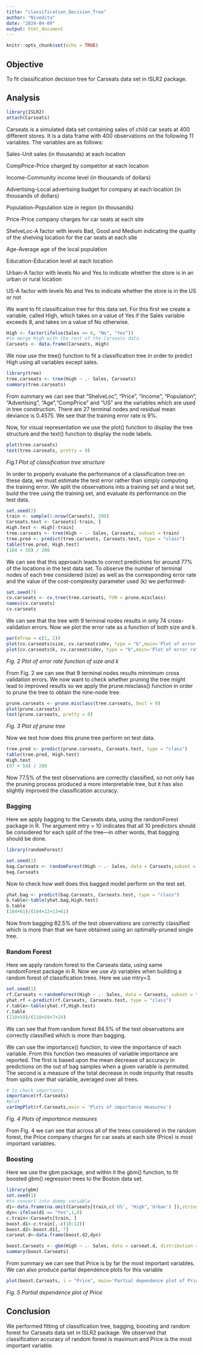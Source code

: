 ```yaml
---
title: "classification_Decision_Tree"
author: "Nivedita"
date: "2024-04-09"
output: html_document
---
```


```r
knitr::opts_chunk$set(echo = TRUE)
```

## Objective

To fit classification decision tree for Carseats data set in ISLR2 package.

## Analysis

```r
library(ISLR2)
attach(Carseats)
```

Carseats is a simulated data set containing sales of child car seats at 400 different stores. It is a data frame with 400 observations on the following 11 variables. The variables are as follows:

Sales-Unit sales (in thousands) at each location

CompPrice-Price charged by competitor at each location

Income-Community income level (in thousands of dollars)

Advertising-Local advertising budget for company at each location (in thousands of dollars)

Population-Population size in region (in thousands)

Price-Price company charges for car seats at each site

ShelveLoc-A factor with levels Bad, Good and Medium indicating the quality of the shelving location for the car seats at each site

Age-Average age of the local population

Education-Education level at each location

Urban-A factor with levels No and Yes to indicate whether the store is in an urban or rural location

US-A factor with levels No and Yes to indicate whether the store is in the US or not


We want to fit classification tree for this data set. For this first we create a variable, called High, which takes on a value of Yes if the Sales variable exceeds 8, and takes on a value of No otherwise.

```r
High <- factor(ifelse(Sales <= 8, "No", "Yes"))
#to merge High with the rest of the Carseats data.
Carseats <- data.frame(Carseats, High)
```

We now use the tree() function to fit a classification tree in order to predict High using all variables except sales.

```r
library(tree)
tree.carseats <- tree(High ~ .- Sales, Carseats)
summary(tree.carseats)
```

From summary we can see that "ShelveLoc", "Price", "Income", "Population", "Advertising", "Age","CompPrice" and "US" are the variables which are used in tree construction. There are 27 terminal nodes and residual mean deviance is 0.4575. We see that the training error rate is 9%.
 
Now, for visual representation we use the plot() function to display the tree structure and the text() function to display the node labels.

```r
plot(tree.carseats)
text(tree.carseats, pretty = 0)
```

*Fig.1 Plot of classification tree structure*

In order to properly evaluate the performance of a classification tree on these data, we must estimate the test error rather than simply computing the training error. We split the observations into a training set and a test set, build the tree using the training set, and evaluate its performance on the test data.

```r
set.seed(2)
train <- sample(1:nrow(Carseats), 200)
Carseats.test <- Carseats[-train, ]
High.test <- High[-train]
tree.carseats <- tree(High ~ .- Sales, Carseats, subset = train)
tree.pred <- predict(tree.carseats, Carseats.test, type = "class")
table(tree.pred, High.test)
(104 + 50) / 200
```

We can see that this approach leads to correct predictions for around 77% of the locations in the test data set. To observe the number of terminal nodes of each tree considered (size) as well as the corresponding error rate and the value of the cost-complexity parameter used (k) we performed-

```r
set.seed(7)
cv.carseats <- cv.tree(tree.carseats, FUN = prune.misclass)
names(cv.carseats)
cv.carseats
```

We can see that the tree with 9 terminal nodes results in only 74 cross-validation errors. Now we plot the error rate as a function of both size and k.

```r
par(mfrow = c(1, 2))
plot(cv.carseats$size, cv.carseats$dev, type = "b",main='Plot of error rate function of size' )
plot(cv.carseats$k, cv.carseats$dev, type = "b",main='Plot of error rate function of k')
```

*Fig. 2 Plot of error rate function of size and k*

From Fig. 2 we can see that 9 terminal nodes results minnimum cross validation errors.
We now want to check whether pruning the tree might lead to improved
 results so we apply the prune.misclass() function in order to prune the tree to obtain the nine-node tree.

```r
prune.carseats <- prune.misclass(tree.carseats, best = 9)
plot(prune.carseats)
text(prune.carseats, pretty = 0)
```

*Fig. 3 Plot of prune tree*

Now we test how does this prune tree perform on test data.

```r
tree.pred <- predict(prune.carseats, Carseats.test, type = "class")
table(tree.pred, High.test)
High.test
(97 + 58) / 200
```

Now 77.5% of the test observations are correctly classified, so not only has the pruning process produced a more interpretable tree, but it has also slightly improved the classification accuracy.

### Bagging

Here we apply bagging to the Carseats data, using the randomForest package in R. The argument mtry = 10 indicates that all 10 predictors should be considered for each split of the tree—in other words, that bagging should be done.

```r
library(randomForest)
```
```r
set.seed(1)
bag.Carseats <- randomForest(High ~ .- Sales, data = Carseats,subset = train, mtry = 10, importance = TRUE)
bag.Carseats
```

Now to check how well does this bagged model perform on the test set.

```r
yhat.bag <- predict(bag.Carseats, Carseats.test, type = "class")
b.table<-table(yhat.bag,High.test)
b.table
(104+61)/(104+22+13+61)
```
Now from bagging 82.5% of the test observations are correctly classified which is more than that we have obtained using an optimally-pruned single tree.

### Random Forest

Here we apply random forest to the Carseats data, using same randomForest package in R. Now we use √p variables when building a random forest of classification trees. Here we use mtry=3.

```r
set.seed(1)
rf.Carseats <-randomForest(High ~ .- Sales, data = Carseats, subset = train, mtry = 3, importance = TRUE)
yhat.rf <-predict(rf.Carseats, Carseats.test, type = "class")
r.table<-table(yhat.rf,High.test)
r.table
(110+59)/(110+59+7+24)
```
We can see that from random forest 84.5% of the test observations are correctly classified which is more than bagging.


We can use the importance() function, to view the importance of each variable. From this function two measures of variable importance are reported. The first is based upon the mean decrease of accuracy in predictions on the out of bag samples when a given variable is permuted. The second is a measure of the total decrease in node impurity that results from splits over that variable, averaged over all trees.

```r
# to check importance
importance(rf.Carseats)
#plot
varImpPlot(rf.Carseats,main = 'Plots of importance measures')
```

*Fig. 4 Plots of importance measures*

From Fig. 4 we can see that across all of the trees considered in the random forest, the Price company charges for car seats at each site (Price) is most important variables.

### Boosting

Here we use the gbm package, and within it the gbm() function, to fit boosted gbm() regression trees to the Boston data set.

```r
library(gbm)
set.seed(1)
#to convert into dummy variable
d1<-data.frame(na.omit(Carseats[train,c('US', "High",'Urban') ]),stringsAsFactors=FALSE)
dyn<-ifelse(d1 == "Yes",1,0)
c.train<-Carseats[train, ]
boost.d1<-c.train[,-c(10:12)]
boost.d2<-boost.d1[,-7]
carseat.d<-data.frame(boost.d2,dyn)

boost.Carseats <- gbm(High ~ .- Sales, data = carseat.d, distribution = "bernoulli", n.trees = 5000, interaction.depth = 4)
summary(boost.Carseats)

```

From summary we can see that Price is by far the most important variables. We can also produce partial dependence plots for this variable

```r
plot(boost.Carseats, i = "Price", main='Partial dependence plot of Price')
```

*Fig. 5 Partial dependence plot of Price*


## Conclusion


We performed fitting of classification tree, bagging, boosting and random forest for Carseats data set in ISLR2 package. We observed that classification accuracy of random forest is maximum and Price is the most important variable.

 